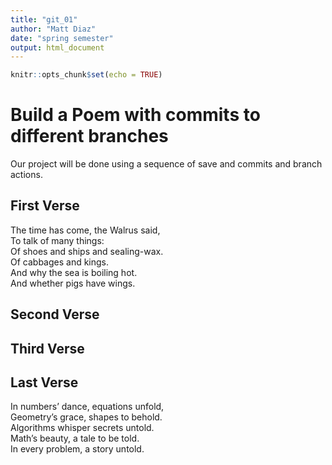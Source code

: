 ```yaml
---
title: "git_01"
author: "Matt Diaz"
date: "spring semester"
output: html_document
---
```


```r
knitr::opts_chunk$set(echo = TRUE)
```
# Build a Poem with commits to different branches
Our project will be done using a sequence of save and commits and branch actions.
<!-- Do not modify or change any text in "!--" bracketed areas such as this --- these are instructions to
you, if you change any of this the git program will notice it and compromise your git merging strategy !-->

## First Verse 
<!--Put the first five lines of a poem by Lewis Carrol in this section!-->

The time has come, the Walrus said,    
To talk of many things:    
Of shoes and ships and sealing-wax.   
Of cabbages and kings.   
And why the sea is boiling hot.   
And whether pigs have wings. 

## Second Verse
<!--Put the first five lines of a poem by Robert Frost here!-->

## Third Verse
<!--Put the first two verses of The Walrus and the Carpenter here!-->

## Last Verse
<!--Put a short poem you created using chatGPT of 20 to 30 lines,here!-->

In numbers' dance, equations unfold,    
Geometry's grace, shapes to behold.   
Algorithms whisper secrets untold.   
Math's beauty, a tale to be told.   
In every problem, a story untold. 
